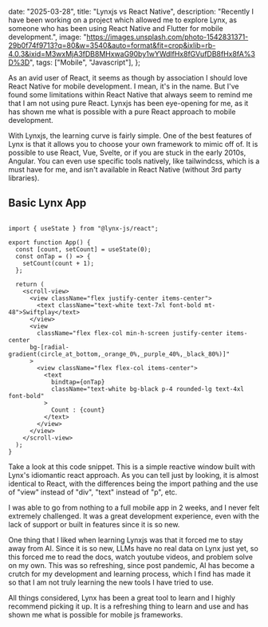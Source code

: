 

  date: "2025-03-28",
  title: "Lynxjs vs React Native",
  description:
    "Recently I have been working on a project which allowed me to explore Lynx, as someone who has been using React Native and Flutter for mobile development.",
  image:
    "https://images.unsplash.com/photo-1542831371-29b0f74f9713?q=80&w=3540&auto=format&fit=crop&ixlib=rb-4.0.3&ixid=M3wxMjA3fDB8MHxwaG90by1wYWdlfHx8fGVufDB8fHx8fA%3D%3D",
  tags: ["Mobile", "Javascript"],
};


As an avid user of React, it seems as though by association I should love React Native for mobile development. I mean, it's in the name. But I've found some limitations within React Native that always seem to remind me that I am not using pure React. Lynxjs has been eye-opening for me, as it has shown me what is possible with a pure React approach to mobile development.

With Lynxjs, the learning curve is fairly simple. One of the best features of Lynx is that it allows you to choose your own framework to mimic off of. It is possible to use React, Vue, Svelte, or if you are stuck in the early 2010s, Angular. You can even use specific tools natively, like tailwindcss, which is a must have for me, and isn't available in React Native (without 3rd party libraries).

## Basic Lynx App

<CodeWindow title="app.tsx">

```TSX

import { useState } from "@lynx-js/react";

export function App() {
  const [count, setCount] = useState(0);
  const onTap = () => {
    setCount(count + 1);
  };

  return (
    <scroll-view>
      <view className="flex justify-center items-center">
        <text className="text-white text-7xl font-bold mt-48">Swiftplay</text>
      </view>
      <view
        className="flex flex-col min-h-screen justify-center items-center
      bg-[radial-gradient(circle_at_bottom,_orange_0%,_purple_40%,_black_80%)]"
      >
        <view className="flex flex-col items-center">
          <text
            bindtap={onTap}
            className="text-white bg-black p-4 rounded-lg text-4xl font-bold"
          >
            Count : {count}
          </text>
        </view>
      </view>
    </scroll-view>
  );
}

```

</CodeWindow>

Take a look at this code snippet. This is a simple reactive window built with Lynx's idiomantic react approach. As you can tell just by looking, it is almost identical to React, with the differences being the import pathing and the use of "view" instead of "div", "text" instead of "p", etc.

I was able to go from nothing to a full mobile app in 2 weeks, and I never felt extremely challenged. It was a great development experience, even with the lack of support or built in features since it is so new.

One thing that I liked when learning Lynxjs was that it forced me to stay away from AI. Since it is so new, LLMs have no real data on Lynx just yet, so this forced me to read the docs, watch youtube videos, and problem solve on my own. This was so refreshing, since post pandemic, AI has become a crutch for my development and learning process, which I find has made it so that I am not truly learning the new tools I have tried to use.

All things considered, Lynx has been a great tool to learn and I highly recommend picking it up. It is a refreshing thing to learn and use and has shown me what is possible for mobile js frameworks.
